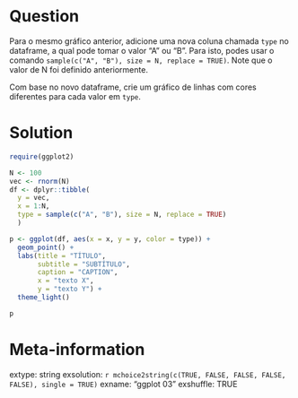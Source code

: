 ```r

```

Question
========

Para o mesmo gráfico anterior, adicione uma nova coluna chamada `type` no dataframe, a qual pode tomar o valor "A" ou "B". Para isto, podes usar o comando `sample(c("A", "B"), size = N, replace = TRUE)`. Note que o valor de N foi definido anteriormente.

Com base no novo dataframe, crie um gráfico de linhas com cores diferentes para cada valor em `type`.


Solution
================

```r
require(ggplot2)

N <- 100
vec <- rnorm(N)
df <- dplyr::tibble(
  y = vec,
  x = 1:N,
  type = sample(c("A", "B"), size = N, replace = TRUE)
  )

p <- ggplot(df, aes(x = x, y = y, color = type)) + 
  geom_point() + 
  labs(title = "TÍTULO",
       subtitle = "SUBTÍTULO",
       caption = "CAPTION",
       x = "texto X",
       y = "texto Y") + 
  theme_light()

p
```

Meta-information
================
extype: string
exsolution: `r mchoice2string(c(TRUE, FALSE, FALSE, FALSE, FALSE), single = TRUE)`
exname: "ggplot 03"
exshuffle: TRUE

